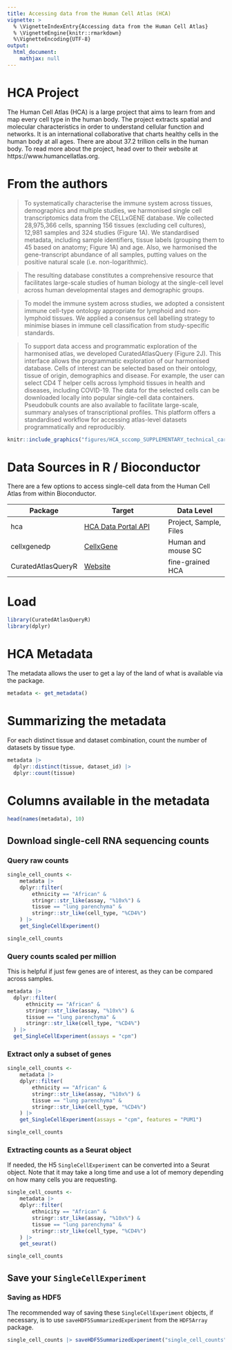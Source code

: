 ```yaml
---
title: Accessing data from the Human Cell Atlas (HCA)
vignette: >
  % \VignetteIndexEntry{Accessing data from the Human Cell Atlas}
  % \VignetteEngine{knitr::rmarkdown}
  %\VignetteEncoding{UTF-8}
output:
  html_document:
    mathjax: null   
---
```


# HCA Project

The Human Cell Atlas (HCA) is a large project that aims to learn from and map
every cell type in the human body. The project extracts spatial and molecular
characteristics in order to understand cellular function and networks. It is an
international collaborative that charts healthy cells in the human body at all
ages. There are about 37.2 trillion cells in the human body. To read more about
the project, head over to their website at https://www.humancellatlas.org.

# From the authors

> To systematically characterise the immune system across tissues, demographics
and multiple studies, we harmonised single cell transcriptomics data from the
CELLxGENE database. We collected 28,975,366 cells, spanning 156 tissues
(excluding cell cultures), 12,981 samples and 324 studies (Figure 1A). We
standardised metadata, including sample identifiers, tissue labels (grouping
them to 45 based on anatomy; Figure 1A) and age. Also, we harmonised the
gene-transcript abundance of all samples, putting values on the positive natural
scale (i.e. non-logarithmic).

> The resulting database constitutes a comprehensive resource that facilitates
large-scale studies of human biology at the single-cell level across human
developmental stages and demographic groups.

> To model the immune system across studies, we adopted a consistent immune
cell-type ontology appropriate for lymphoid and non-lymphoid tissues. We applied
a consensus cell labelling strategy to minimise biases in immune cell
classification from study-specific standards.

> To support data access and programmatic exploration of the harmonised atlas,
we developed CuratedAtlasQuery (Figure 2J). This interface allows the
programmatic exploration of our harmonised database. Cells of interest can be
selected based on their ontology, tissue of origin, demographics and disease.
For example, the user can select CD4 T helper cells across lymphoid tissues in
health and diseases, including COVID-19. The data for the selected cells can be
downloaded locally into popular single-cell data containers. Pseudobulk counts
are also available to facilitate large-scale, summary analyses of
transcriptional profiles. This platform offers a standardised workflow for
accessing atlas-level datasets programmatically and reproducibly.

```r
knitr::include_graphics("figures/HCA_sccomp_SUPPLEMENTARY_technical_cartoon_curatedAtlasQuery.png")
```

# Data Sources in R / Bioconductor

There are a few options to access single-cell data from the Human Cell Atlas
from within Bioconductor.

| Package | Target | Data Level |
|---------|-------------|---------|
| hca     | [HCA Data Portal API](https://www.humancellatlas.org/data-portal/) | Project, Sample, Files |
| cellxgenedp | [CellxGene](https://cellxgene.cziscience.com/) | Human and mouse SC |
| CuratedAtlasQueryR | [Website](https://stemangiola.github.io/CuratedAtlasQueryR/) | fine-grained HCA |

# Load 

```r
library(CuratedAtlasQueryR)
library(dplyr)
```

# HCA Metadata

The metadata allows the user to get a lay of the land of what is available
via the package.

```r
metadata <- get_metadata()
```

# Summarizing the metadata

For each distinct tissue and dataset combination, count the number of datasets
by tissue type. 

```r
metadata |>
  dplyr::distinct(tissue, dataset_id) |> 
  dplyr::count(tissue)
```

# Columns available in the metadata

```r
head(names(metadata), 10)
```

## Download single-cell RNA sequencing counts 

### Query raw counts

```r
single_cell_counts <- 
    metadata |>
    dplyr::filter(
        ethnicity == "African" &
        stringr::str_like(assay, "%10x%") &
        tissue == "lung parenchyma" &
        stringr::str_like(cell_type, "%CD4%")
    ) |>
    get_SingleCellExperiment()

single_cell_counts
```

### Query counts scaled per million

This is helpful if just few genes are of interest, as they can be compared
across samples.

```r
metadata |>
  dplyr::filter(
      ethnicity == "African" &
      stringr::str_like(assay, "%10x%") &
      tissue == "lung parenchyma" &
      stringr::str_like(cell_type, "%CD4%")
  ) |>
  get_SingleCellExperiment(assays = "cpm")
```

### Extract only a subset of genes

```r
single_cell_counts <-
    metadata |>
    dplyr::filter(
        ethnicity == "African" &
        stringr::str_like(assay, "%10x%") &
        tissue == "lung parenchyma" &
        stringr::str_like(cell_type, "%CD4%")
    ) |>
    get_SingleCellExperiment(assays = "cpm", features = "PUM1")

single_cell_counts
```

### Extracting counts as a Seurat object

If needed, the H5 `SingleCellExperiment` can be converted into a Seurat object.
Note that it may take a long time and use a lot of memory depending on how many
cells you are requesting.

```r
single_cell_counts <-
    metadata |>
    dplyr::filter(
        ethnicity == "African" &
        stringr::str_like(assay, "%10x%") &
        tissue == "lung parenchyma" &
        stringr::str_like(cell_type, "%CD4%")
    ) |>
    get_seurat()

single_cell_counts
```

## Save your `SingleCellExperiment`

### Saving as HDF5 

The recommended way of saving these `SingleCellExperiment` objects, if
necessary, is to use `saveHDF5SummarizedExperiment` from the `HDF5Array`
package.

```r
single_cell_counts |> saveHDF5SummarizedExperiment("single_cell_counts")
```
